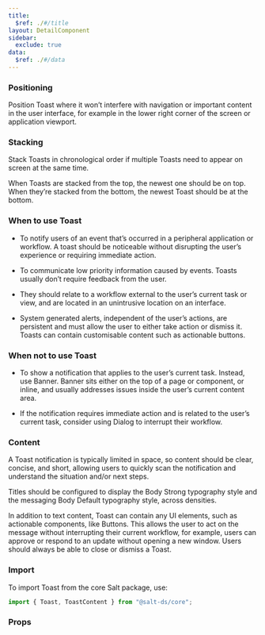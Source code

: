```yaml
---
title:
  $ref: ./#/title
layout: DetailComponent
sidebar:
  exclude: true
data:
  $ref: ./#/data
---
```


### Positioning

Position Toast where it won’t interfere with navigation or important content in the user interface, for example in the lower right corner of the screen or application viewport.

### Stacking

Stack Toasts in chronological order if multiple Toasts need to appear on screen at the same time.

When Toasts are stacked from the top, the newest one should be on top. When they’re stacked from the bottom, the newest Toast should be at the bottom.

### When to use Toast

- To notify users of an event that’s occurred in a peripheral application or workflow. A toast should be noticeable without disrupting the user’s experience or requiring immediate action.

- To communicate low priority information caused by events. Toasts usually don’t require feedback from the user.

- They should relate to a workflow external to the user’s current task or view, and are located in an unintrusive location on an interface.

- System generated alerts, independent of the user’s actions, are persistent and must allow the user to either take action or dismiss it. Toasts can contain customisable content such as actionable buttons.

### When not to use Toast

- To show a notification that applies to the user’s current task. Instead, use Banner. Banner sits either on the top of a page or component, or inline, and usually addresses issues inside the user’s current content area.

- If the notification requires immediate action and is related to the user’s current task, consider using Dialog to interrupt their workflow.

### Content

A Toast notification is typically limited in space, so content should be clear, concise, and short, allowing users to quickly scan the notification and understand the situation and/or next steps.

Titles should be configured to display the Body Strong typography style and the messaging Body Default typography style, across densities.

In addition to text content, Toast can contain any UI elements, such as actionable components, like Buttons. This allows the user to act on the message without interrupting their current workflow, for example, users can approve or respond to an update without opening a new window. Users should always be able to close or dismiss a Toast.

### Import

To import Toast from the core Salt package, use:

```js
import { Toast, ToastContent } from "@salt-ds/core";
```

### Props

<PropsTable componentName="Toast" />
